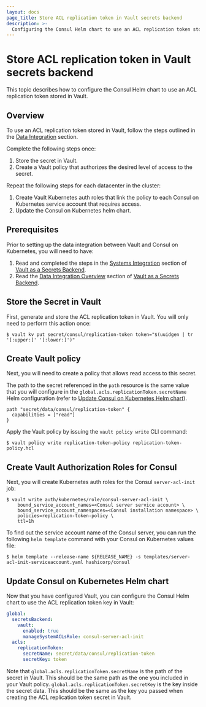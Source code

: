 ```yaml
---
layout: docs
page_title: Store ACL replication token in Vault secrets backend
description: >-
  Configuring the Consul Helm chart to use an ACL replication token stored in Vault.
---
```


# Store ACL replication token in Vault secrets backend

This topic describes how to configure the Consul Helm chart to use an ACL replication token stored in Vault.

## Overview

To use an ACL replication token stored in Vault, follow the steps outlined in the [Data Integration](/consul/docs/deploy/server/k8s/vault/data) section.

Complete the following steps once:
  1. Store the secret in Vault.
  1. Create a Vault policy that authorizes the desired level of access to the secret.

Repeat the following steps for each datacenter in the cluster:
  1. Create Vault Kubernetes auth roles that link the policy to each Consul on Kubernetes service account that requires access.
  1. Update the Consul on Kubernetes helm chart.

## Prerequisites

Prior to setting up the data integration between Vault and Consul on Kubernetes, you will need to have:
1. Read and completed the steps in the [Systems Integration](/consul/docs/deploy/server/k8s/vault/backend) section of [Vault as a Secrets Backend](/consul/docs/deploy/server/k8s/multi/vault).
2. Read the [Data Integration Overview](/consul/docs/deploy/server/k8s/vault/data) section of [Vault as a Secrets Backend](/consul/docs/deploy/server/k8s/multi/vault).

## Store the Secret in Vault

First, generate and store the ACL replication token in Vault. You will only need to perform this action once:

```shell-session
$ vault kv put secret/consul/replication-token token="$(uuidgen | tr '[:upper:]' '[:lower:]')"
```

## Create Vault policy

Next, you will need to create a policy that allows read access to this secret.

The path to the secret referenced in the `path` resource is the same value that you will configure in the  `global.acls.replicationToken.secretName` Helm configuration (refer to [Update Consul on Kubernetes Helm chart](#update-consul-on-kubernetes-helm-chart)).

<CodeBlockConfig filename="replication-token-policy.hcl">

```HCL
path "secret/data/consul/replication-token" {
  capabilities = ["read"]
}
```

</CodeBlockConfig>

Apply the Vault policy by issuing the `vault policy write` CLI command:

```shell-session
$ vault policy write replication-token-policy replication-token-policy.hcl
```

## Create Vault Authorization Roles for Consul

Next, you will create Kubernetes auth roles for the Consul `server-acl-init` job:

```shell-session
$ vault write auth/kubernetes/role/consul-server-acl-init \
    bound_service_account_names=<Consul server service account> \
    bound_service_account_namespaces=<Consul installation namespace> \
    policies=replication-token-policy \
    ttl=1h
```

To find out the service account name of the Consul server,
you can run the following `helm template` command with your Consul on Kubernetes values file:

```shell-session
$ helm template --release-name ${RELEASE_NAME} -s templates/server-acl-init-serviceaccount.yaml hashicorp/consul
```

## Update Consul on Kubernetes Helm chart

Now that you have configured Vault, you can configure the Consul Helm chart to
use the  ACL replication token key in Vault:

<CodeBlockConfig filename="values.yaml">

```yaml
global:
  secretsBackend:
    vault:
      enabled: true
      manageSystemACLsRole: consul-server-acl-init
  acls:
    replicationToken:
      secretName: secret/data/consul/replication-token
      secretKey: token
```

</CodeBlockConfig>

Note that `global.acls.replicationToken.secretName` is the path of the secret in Vault.
This should be the same path as the one you included in your Vault policy.
`global.acls.replicationToken.secretKey` is the key inside the secret data. This should be the same
as the key you passed when creating the  ACL replication token secret in Vault.
